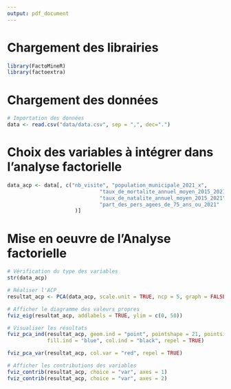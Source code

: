 ```yaml
---
output: pdf_document
---
```


# Chargement des librairies

```r
library(FactoMineR)
library(factoextra)
```


# Chargement des données

```r
# Importation des données
data <- read.csv("data/data.csv", sep = ",", dec=".")
```

# Choix des variables à intégrer dans l'analyse factorielle

```r
data_acp <- data[, c("nb_visite", "population_municipale_2021_x",
                              "taux_de_mortalite_annuel_moyen_2015_2021",
                              "taux_de_natalite_annuel_moyen_2015_2021",
                              "part_des_pers_agees_de_75_ans_ou_2021"
                      )]
```


# Mise en oeuvre de l'Analyse factorielle

```r
# Vérification du type des variables
str(data_acp)
```

```r
# Réaliser l'ACP
resultat_acp <- PCA(data_acp, scale.unit = TRUE, ncp = 5, graph = FALSE)

# Afficher le diagramme des valeurs propres
fviz_eig(resultat_acp, addlabels = TRUE, ylim = c(0, 50))

# Visualiser les résultats
fviz_pca_ind(resultat_acp, geom.ind = "point", pointshape = 21, pointsize = 2, 
             fill.ind = "blue", col.ind = "black", repel = TRUE)

fviz_pca_var(resultat_acp, col.var = "red", repel = TRUE)

# Afficher les contributions des variables
fviz_contrib(resultat_acp, choice = "var", axes = 1)
fviz_contrib(resultat_acp, choice = "var", axes = 2)
```
